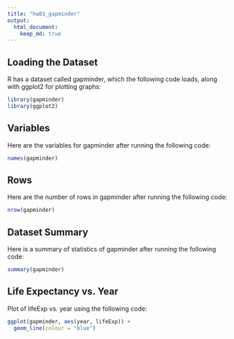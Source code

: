 ```yaml
---
title: "hw01_gapminder"
output:
  html_document:
    keep_md: true
---
```


## Loading the Dataset

R has a dataset called gapminder, which the following code loads, along with ggplot2 for plotting graphs:

```r
library(gapminder)
library(ggplot2)
```


## Variables

Here are the variables for gapminder after running the following code:

```r
names(gapminder)
```

## Rows

Here are the number of rows in gapminder after running the following code:

```r
nrow(gapminder)
```

## Dataset Summary

Here is a summary of statistics of gapminder after running the following code:

```r
summary(gapminder)
```

## Life Expectancy vs. Year

Plot of lifeExp vs. year using the following code:

```r
ggplot(gapminder, aes(year, lifeExp)) +
  geom_line(colour = "blue")
```

